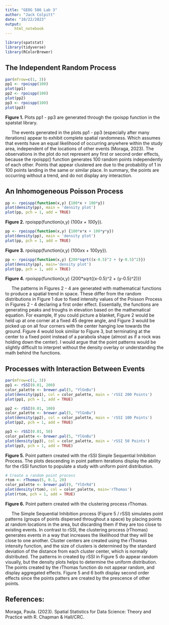 ```yaml
---
title: "GEOG 586 Lab 3"
author: "Jack Colpitt"
date: "10/22/2023"
output:
    html_notebook
---
```

```r
library(spatstat)
library(tidyverse)
library(RColorBrewer)
```
## The Independent Random Process
```r
par(mfrow=c(1, 3))
pp1 <- rpoispp(100)
plot(pp1)
pp2 <- rpoispp(100)
plot(pp2)
pp3 <- rpoispp(100)
plot(pp3)
```
**Figure 1.** Plots pp1 - pp3 are generated through the rpoispp function in the spatstat library.

&nbsp;&nbsp;&nbsp;&nbsp; The events generated in the plots pp1 - pp3 (especially after many iterations) appear to exhibit complete spatial randomness. Which assumes that events have an equal likelihood of occurring anywhere within the study area, independent of the locations of other events (Moraga, 2023). The observations in the plot do not represent any first or second order effects, because the rpoispp() function generates 100 random points independently of each other. Points that appear clustered are due to the probability of 1 in 100 points landing in the same or similar place. In summary, the points are occurring without a trend, and do not display any interaction.

## An Inhomogeneous Poisson Process

```r
pp <- rpoispp(function(x,y) {100*x + 100*y})
plot(density(pp), main = 'density plot')
plot(pp, pch = 1, add = TRUE)
```
**Figure 2.** rpoispp(function(x,y) {100*x + 100*y}).

```r
pp <- rpoispp(function(x,y) {100*x*x + 100*y*y})
plot(density(pp), main = 'density plot')
plot(pp, pch = 1, add = TRUE)
```
**Figure 3.** rpoispp(function(x,y) {100*x*x + 100*y*y}).
```r
pp <- rpoispp(function(x,y) {200*sqrt((x-0.5)^2 + (y-0.5)^2)})
plot(density(pp), main='density plot')
plot(pp, pch = 1, add = TRUE)
```
**Figure 4.** rpoispp(function(x,y) {200*sqrt((x-0.5)^2 + (y-0.5)^2)})

&nbsp;&nbsp;&nbsp;&nbsp; The patterns in Figures 2 - 4 are generated with mathematical functions to produce a spatial trend in space. These differ from the random distributions in Figure 1 due to fixed intensity values of the Poisson Process in Figures 2 - 4 declaring a first order effect. Essentially, the functions are generating peaks and troughs in elevation based on the mathematical equation. For example, If you could picture a blanket, Figure 2 would be held up at one corner at a fixed 45 degree angle, and Figure 3 would be picked up on all four corners with the center hanging low towards the ground. Figure 4 would look similiar to Figure 3, but terminating at the center to a fixed point instead of a parabola shape (almost as if a rock was holding down the center). I would argue that the point patterns would be slightly difficult to interpret without the density overlay or understanding the math behind the functions.

## Processes with Interaction Between Events

```r
par(mfrow=c(1, 3))
pp1 <- rSSI(0.01, 200)
color_palette <- brewer.pal(5, "YlGnBu")
plot(density(pp1), col = color_palette, main = 'rSSI 200 Points')
plot(pp1, pch = 1, add = TRUE)

pp2 <- rSSI(0.01, 100)
color_palette <- brewer.pal(5, "YlGnBu")
plot(density(pp2), col = color_palette, main = 'rSSI 100 Points')
plot(pp2, pch = 1, add = TRUE)

pp3 <- rSSI(0.01, 50)
color_palette <- brewer.pal(5, "YlGnBu")
plot(density(pp3), col = color_palette, main = 'rSSI 50 Points')
plot(pp3, pch = 1, add = TRUE)
```
**Figure 5.** Point pattern created with the rSSI Simple Sequential Inhibition Process. The plots descending in point pattern iterations display the ability for the rSSI function to populate a study with uniform point distribution.

```r
# Create a random point process
rtom <- rThomas(5, 0.1, 20)
color_palette <- brewer.pal(9, "YlOrRd")
plot(density(rtom), col = color_palette, main='rThomas')
plot(rtom, pch = 1, add = TRUE)
```
**Figure 6.** Point pattern created with the clustering process rThomas.


&nbsp;&nbsp;&nbsp;&nbsp; The Simple Sequential Inhibition process (Figure 5 / rSSI) simulates point patterns (groups of points dispersed throughout a space) by placing points at random locations in the area, but discarding them if they are too close to existing events. In contrast to rSSI, the clustering process (rThomas) generates events in a way that increases the likelihood that they will be close to one another. Cluster centers are created using the rThomas intensity function, and the size of clusters is determined by the standard deviation of the distance from each cluster center, which is normally distributed. The patterns in created by rSSI in Figure 5 do appear random visually, but the density plots helps to determine the uniform distribution. The points created by the rThomas function do not appear random, and display aggregated effects. Figure 5 and 6 both display second order effects since the points patters are created by the prescence of other points.

## References:

Moraga, Paula. (2023). Spatial Statistics for Data Science: Theory and Practice with R. Chapman & Hall/CRC.




